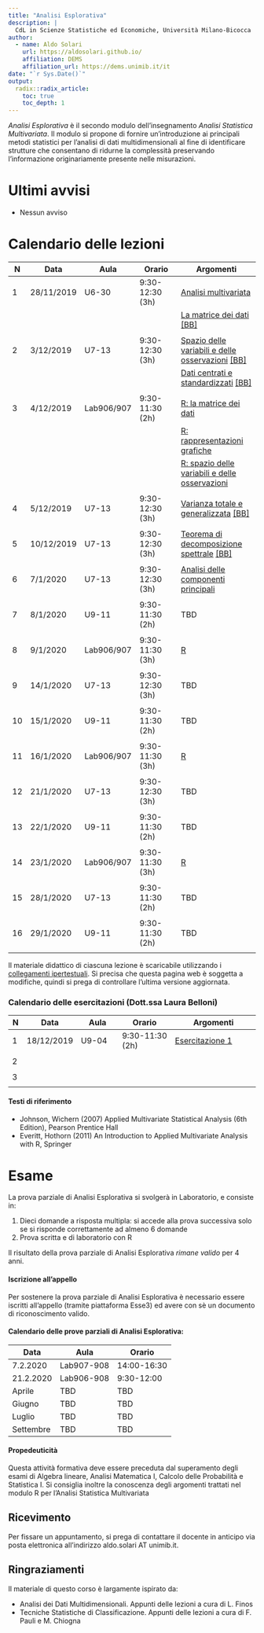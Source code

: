 ```yaml
---
title: "Analisi Esplorativa"
description: |
  CdL in Scienze Statistiche ed Economiche, Università Milano-Bicocca 
author:
  - name: Aldo Solari
    url: https://aldosolari.github.io/
    affiliation: DEMS
    affiliation_url: https://dems.unimib.it/it
date: "`r Sys.Date()`"
output:
  radix::radix_article:
    toc: true
    toc_depth: 1
---
```


_Analisi Esplorativa_ è il secondo modulo dell'insegnamento _Analisi Statistica Multivariata_. 
Il modulo si propone di fornire un'introduzione ai principali metodi statistici per l'analisi di dati multidimensionali al fine di identificare strutture che consentano di ridurne la complessità preservando l'informazione originariamente presente nelle misurazioni.

# Ultimi avvisi

* Nessun avviso 

# Calendario delle lezioni

| N | Data | Aula | Orario | Argomenti | 
|-|-|---|----|------|
| 1 | 28/11/2019 | U6-30 | 9:30-12:30 (3h) | [Analisi multivariata](docs/slides/1_multi.pdf) |
| |  |  |  | [La matrice dei dati](docs/slides/2_dati.pdf) [[BB]](docs/blackboard/2_datiBB.pdf) |
||||||
| 2 | 3/12/2019 | U7-13 | 9:30-12:30 (3h) | [Spazio delle variabili e delle osservazioni](docs/slides/4_spazi.pdf) [[BB]](docs/blackboard/4_spaziBB.pdf) |
| |  |  |  | [Dati centrati e standardizzati](docs/slides/5_fmatr.pdf) [[BB]](docs/blackboard/5_fmatrBB.pdf) |
||||||
| 3 | 4/12/2019 | Lab906/907 | 9:30-11:30 (2h) | [R: la matrice dei dati ](docs/labs/2_dati.html) |
| |  |  |  | [R: rappresentazioni grafiche](docs/labs/3_rapgraf.html) |
| |  |  |  | [R: spazio delle variabili e delle osservazioni](docs/labs/4_spazi.html) |
||||||
| 4 | 5/12/2019 | U7-13 | 9:30-12:30 (3h) | [Varianza totale e generalizzata](docs/slides/6_varianze.pdf) [[BB]](docs/blackboard/6_varianzeBB.pdf) |
||||||
| 5 | 10/12/2019 | U7-13 | 9:30-12:30 (3h) | [Teorema di decomposizione spettrale](docs/slides/7_spectral.pdf) [[BB]](docs/blackboard/7_spectralBB.pdf) |
||||||
| 6 | 7/1/2020 | U7-13 | 9:30-12:30 (3h) | [Analisi delle componenti principali]() |
||||||
| 7 | 8/1/2020 | U9-11 | 9:30-11:30 (2h) | TBD |
||||||
| 8 | 9/1/2020 | Lab906/907 | 9:30-11:30 (3h) | [R]() |
||||||
| 9 | 14/1/2020 | U7-13 | 9:30-12:30 (3h) | TBD |
||||||
| 10 | 15/1/2020 | U9-11 | 9:30-11:30 (2h) | TBD |
||||||
| 11 | 16/1/2020 | Lab906/907 | 9:30-11:30 (3h) | [R]() |
||||||
| 12 | 21/1/2020 | U7-13 | 9:30-12:30 (3h) | TBD |
||||||
| 13 | 22/1/2020 | U9-11 | 9:30-11:30 (2h) | TBD |
||||||
| 14 | 23/1/2020 | Lab906/907 | 9:30-11:30 (3h) | [R]() |
||||||
| 15 | 28/1/2020 | U7-13 | 9:30-11:30 (2h) | TBD |
||||||
| 16 | 29/1/2020 | U9-11 | 9:30-11:30 (2h) | TBD |
||||||


Il materiale didattico di ciascuna lezione è scaricabile utilizzando i [collegamenti ipertestuali](). Si precisa che questa pagina web è soggetta a modifiche, quindi si prega di controllare l'ultima versione aggiornata.

### Calendario delle esercitazioni (Dott.ssa Laura Belloni)

| N | Data | Aula | Orario | Argomenti | 
|-|-|---|----|------|
| 1 | 18/12/2019 | U9-04 | 9:30-11:30 (2h) | [Esercitazione 1](docs/exe/1_exe.pdf) |
||||||
| 2 |  | |  | |
||||||
| 3 |  | |  | |
||||||




#### Testi di riferimento

* Johnson, Wichern (2007) Applied Multivariate Statistical Analysis (6th Edition), Pearson Prentice Hall
* Everitt, Hothorn (2011) An Introduction to Applied Multivariate Analysis with R, Springer

# Esame

La prova parziale di Analisi Esplorativa si svolgerà in Laboratorio, e consiste in:

1. Dieci domande a risposta multipla: si accede alla prova successiva solo se si risponde correttamente ad almeno 6 domande
2. Prova scritta e di laboratorio con R 

Il risultato della prova parziale di Analisi Esplorativa _rimane valido_ per 4 anni. 

#### Iscrizione all'appello

Per sostenere la prova parziale di Analisi Esplorativa è necessario essere iscritti all'appello (tramite piattaforma Esse3) ed avere con sè un documento di riconoscimento valido. 

#### Calendario delle prove parziali di Analisi Esplorativa:

| Data | Aula | Orario |
|----|----|----|
| 7.2.2020 | Lab907-908 | 14:00-16:30 |
| 21.2.2020 | Lab906-908 | 9:30-12:00 |
| Aprile | TBD | TBD |
| Giugno | TBD | TBD |
| Luglio | TBD | TBD |
| Settembre | TBD | TBD |

#### Propedeuticità

Questa attività formativa deve essere preceduta dal superamento degli esami di Algebra lineare, Analisi Matematica I, Calcolo delle Probabilità e Statistica I. Si consiglia inoltre la conoscenza degli argomenti trattati nel modulo R per l'Analisi Statistica Multivariata

## Ricevimento {.appendix}

Per fissare un appuntamento, si prega di contattare il docente in anticipo via posta elettronica all'indirizzo aldo.solari AT unimib.it. 


## Ringraziamenti {.appendix}

Il materiale di questo corso è largamente ispirato da:

* Analisi dei Dati Multidimensionali. Appunti delle lezioni a cura di L. Finos
* Tecniche Statistiche di Classificazione. Appunti delle lezioni a cura di F. Pauli e M. Chiogna




